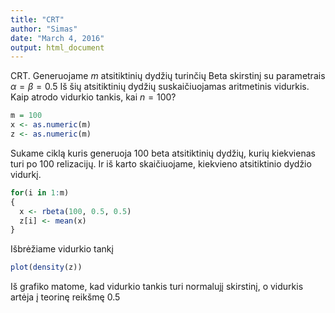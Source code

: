 ```yaml
---
title: "CRT"
author: "Simas"
date: "March 4, 2016"
output: html_document
---
```



CRT. Generuojame $m$ atsitiktinių dydžių turinčių Beta skirstinį su parametrais $\alpha=\beta=0.5$ 
Iš šių atsitiktinių dydžių suskaičiuojamas aritmetinis vidurkis. 
Kaip atrodo vidurkio tankis, kai $n=100$?
```r
m = 100
x <- as.numeric(m)
z <- as.numeric(m)
```
Sukame ciklą kuris generuoja 100 beta atsitiktinių dydžių, 
kurių kiekvienas turi po 100 relizacijų. Ir iš karto skaičiuojame, kiekvieno atsitiktinio dydžio vidurkį.
```r
for(i in 1:m)
{
  x <- rbeta(100, 0.5, 0.5)
  z[i] <- mean(x)
}
```
Išbrėžiame vidurkio tankį
```r
plot(density(z))
```
Iš grafiko matome, kad vidurkio tankis turi normalujį skirstinį, o vidurkis artėja į teorinę reikšmę 0.5
